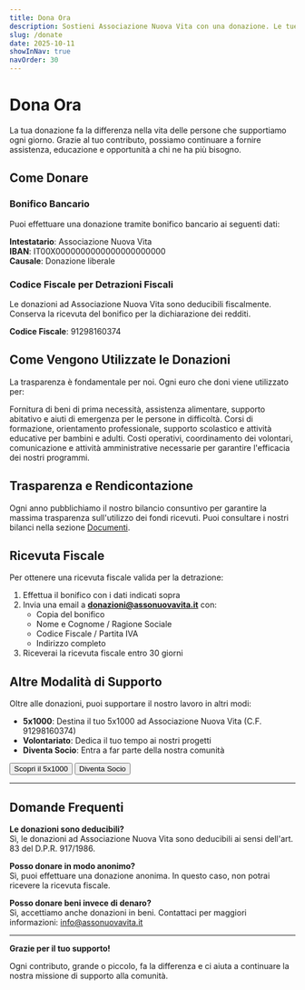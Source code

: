 ```yaml
---
title: Dona Ora
description: Sostieni Associazione Nuova Vita con una donazione. Le tue contribuzioni ci aiutano a continuare i nostri programmi di supporto alla comunità
slug: /donate
date: 2025-10-11
showInNav: true
navOrder: 30
---
```


# Dona Ora

La tua donazione fa la differenza nella vita delle persone che supportiamo ogni giorno. Grazie al tuo contributo, possiamo continuare a fornire assistenza, educazione e opportunità a chi ne ha più bisogno.

## Come Donare

### Bonifico Bancario

Puoi effettuare una donazione tramite bonifico bancario ai seguenti dati:

**Intestatario**: Associazione Nuova Vita  
**IBAN**: IT00X0000000000000000000000  
**Causale**: Donazione liberale

### Codice Fiscale per Detrazioni Fiscali

Le donazioni ad Associazione Nuova Vita sono deducibili fiscalmente. Conserva la ricevuta del bonifico per la dichiarazione dei redditi.

**Codice Fiscale**: 91298160374

## Come Vengono Utilizzate le Donazioni

La trasparenza è fondamentale per noi. Ogni euro che doni viene utilizzato per:

<Card title="Assistenza Diretta (60%)">
  Fornitura di beni di prima necessità, assistenza alimentare, supporto abitativo e aiuti di emergenza per le persone in difficoltà.
</Card>

<Card title="Programmi Educativi (25%)">
  Corsi di formazione, orientamento professionale, supporto scolastico e attività educative per bambini e adulti.
</Card>

<Card title="Gestione e Amministrazione (15%)">
  Costi operativi, coordinamento dei volontari, comunicazione e attività amministrative necessarie per garantire l'efficacia dei nostri programmi.
</Card>

## Trasparenza e Rendicontazione

Ogni anno pubblichiamo il nostro bilancio consuntivo per garantire la massima trasparenza sull'utilizzo dei fondi ricevuti. Puoi consultare i nostri bilanci nella sezione [Documenti](/documenti).

## Ricevuta Fiscale

Per ottenere una ricevuta fiscale valida per la detrazione:

1. Effettua il bonifico con i dati indicati sopra
2. Invia una email a **donazioni@assonuovavita.it** con:
   - Copia del bonifico
   - Nome e Cognome / Ragione Sociale
   - Codice Fiscale / Partita IVA
   - Indirizzo completo
3. Riceverai la ricevuta fiscale entro 30 giorni

## Altre Modalità di Supporto

Oltre alle donazioni, puoi supportare il nostro lavoro in altri modi:

- **5x1000**: Destina il tuo 5x1000 ad Associazione Nuova Vita (C.F. 91298160374)
- **Volontariato**: Dedica il tuo tempo ai nostri progetti
- **Diventa Socio**: Entra a far parte della nostra comunità

<Button href="/5x1000" variant="secondary">Scopri il 5x1000</Button>
<Button href="/diventa-socio" variant="outline">Diventa Socio</Button>

---

## Domande Frequenti

**Le donazioni sono deducibili?**  
Sì, le donazioni ad Associazione Nuova Vita sono deducibili ai sensi dell'art. 83 del D.P.R. 917/1986.

**Posso donare in modo anonimo?**  
Sì, puoi effettuare una donazione anonima. In questo caso, non potrai ricevere la ricevuta fiscale.

**Posso donare beni invece di denaro?**  
Sì, accettiamo anche donazioni in beni. Contattaci per maggiori informazioni: info@assonuovavita.it

---

**Grazie per il tuo supporto!**

Ogni contributo, grande o piccolo, fa la differenza e ci aiuta a continuare la nostra missione di supporto alla comunità.
